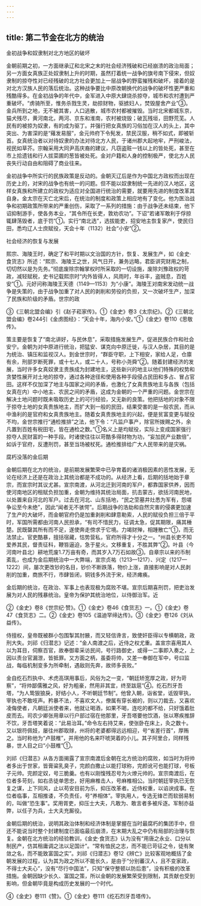 ```yaml
---
---
---
```

title: 第二节金在北方的统治
---



金初战争和奴隶制对北方地区的破坏

金朝前期之初，一方面继承辽和北宋之末的社会经济残破和已经崩溃的政治局面；另一方面女真族正处奴隶制上升的时期，虽然打着统一战争的旗号南下侵宋，但奴隶制的掠夺性对已经残破的北方社会更加上一层战争的野蛮摧残和破坏，接着的是对北方汉族人民的落后统治。这种战争要比中原改朝换代的战争的破坏性更严重和残酷得多。在金初战争的年代中，金军进入中原大肆烧杀掠夺，城市和农村遭到严重破坏。“虏骑所至，惟务杀戮生灵，劫掠财物，驱掳妇人，焚毁屋舍产业”③。金兵所到之地，无不被其害，人口逃散，城市农村都被摧毁。当时北宋都城东京，猫犬残尽，黄河南北，两河、京东和淮南，农村被烧毁；破瓦残垣，田野荒芜。人民有的被掠为奴隶，有的成为驱丁。并强行把女真族的习俗加在汉人的头上，其中突出、为害深的是“薙发易服”，金元帅府下令髡发，禁民汉服，稍不如式，即被斩首。女真统治者以对待奴隶的办法对待北方人民，于诸州郡大起地牢，严刑峻法，视民如草芥。宗翰采用大同尹高庆裔的建议，凡窃盗赃一钱以上的皆处死，甚至在市上拾遗钱和行人拔菜圃的葱皆被处死。金对户籍和人身的控制极严，使北方人民丧失行动自由和阻碍了商业往来。

金初战争中所实行的民族政策是反动的。金朝灭辽后是作为中国北方政权而出现在历史上的，对宋的战争也有统一的问题。但不能以奴隶制统一先进的汉人地区，这样女真族和所建立的政权为适应对全国进行统治的需要，就要用先进的制度改革其自身。金太宗在灭亡北宋后，在统治的制度和政策上相应地有了变化。他为医治战争和初期政策所带来的严重创伤，采取了一系列的措施：由于战争还未结束，他下诏抑制游手，使各务本业，“其令所在长吏，敦劝农功”。下诏“若诸军敢利于俘掠辄肆荡毁者，底于罚”①。实行“南北选”，选拔能吏，招安地主恢复家产，使民归田，悉均辽人士庶赋役，天会十年（1132）社会“小安”②。

社会经济的恢复与发展

熙宗、海陵王时，确定了和平时期以文治国的方针，恢复、发展生产，如《金史·食货志》所述：“熙宗、海陵王之世，风气日开，兼务远略，君臣讲究财用之制，切切然以是为先务。”彻底废除宗翰掌权时所采取的一切设施，废除刘豫政权的苛政，减轻赋税，史书记载熙宗时“内外皆得人，风雨时，年谷丰，盗贼息，百姓安”①。元好问称海陵王天德（1149—1153）为“小康”。海陵王对南宋发动统一战争是失策的，由于战争加重了对人民的剥削和劳役的负担，又一次破坏生产，加深了民族和阶级的矛盾。世宗的政

③《三朝北盟会编》引《赵子崧家传》。①《金史》卷3《太宗纪》。②《三朝北盟会编》卷244引《金虏图经》：“天会十年，海内小安。”①《金史》卷110《思敬传》。

策主要是恢复了“南北讲好，与民休息”，采取措施发展生产，促进民族合作和社会安宁。金朝为对中原进行统治，把猛安、谋克向中原迁徙，与汉人杂居，其目的是为统治、镇压和监视汉人。到金世宗时，“群臣守职，上下相安，家给人足，仓廪有余，刑部岁断死罪，或十七人，或二十人，号称小尧舜”②。随着封建经济的发展，当时许多女真奴隶主贵族成为封建地主，这些新兴的地主以他们特殊的权势和贪婪性展开对土地的掠夺，通过各种途径和使用各种手段侵占民田和多占、冒占官田。这样不仅加深了地主与国家之间的矛盾，也激化了女真贵族地主与各族（包括女真在内）中小地主、农民之间的矛盾，这成为金朝的一个严重的问题。金世宗在解决土地问题时既未吸取历史上的可行经验，又无新的良策。他把括地的对象不限于掠夺土地的女真贵族地主，而扩大到一般的民田，结果受害的是一般农民，而从中渔利的是官府和女真贵族地主。随着女真贵族地主的兴起，便是贫富变更与赋役不均，金世宗推行“通检推排”之法，他下令：“凡监户事产，除官所拨赐之外，余凡置到百姓有税田宅，皆在通检之数。”①名义上是均赋役，实际上变成国家强行掠夺人民财富的一种手段。时诸使往往以苛酷多得财物为功，“妄加民产业数倍”，如诉于官府，反遭刑罚，甚至当场被杖死。通检推排给广大人民带来的是灾祸。

腐朽没落的金后期

金朝后期在北方的统治，是前期发展繁荣中已孕育着的诸消极因素的恶性发展，无论在经济上还是在政治上其统治都是不成功的。从经济上看，后期的括地始于章宗，而宣宗时其议尤甚。宣宗南渡，从河北迁到河南的军户，都靠国家供养，因而使河南地区的租赋负担加重，金朝为维持其统治局面，抗击蒙古，欲括河南民地，以处置来自河北的军户。过去在河北、山东括地，“民之茔墓井灶悉为军有，怨嗟争讼至今未绝”，因此“闻者无不骇愕”。后期战争的浩劫和自然灾害的侵袭更加速了生产的大破坏，而金朝官府仍是加重剥削和肆意勒索，人民的赋役负担三倍于平时，军国所需都由河南人民担承，“有司不惜民力，征调太急，促其期限，痛其棰楚。民既罄其所有而不足，遂使奔走傍求于它境。力竭财殚，相踵散亡”①，而无法禁止。官吏酷暴，擅括宿藏，怙势营私，官府所得才十分之一。“州县长吏不知爱养其民，督责征科，鞭笞逼迫，急于星火。文移重复，不胜其弊”②。叶县（今河南叶县北）耕地荒废1.7万亩有奇，而其岁入7万石如故③。自章宗以来的币制紊乱，也成为金后期统治中一大弊端，宣宗贞祐（1213—1217）、兴定（1217—1222）间，屡次更改钞的名目，钞价不断跌落，物价上涨，直接影响是对人民剥削的加重，商旅不行，市肆皆闭，铜钱多外流于宋，经济瘫痪。

金后期的统治，在政治、军事上也表现极为腐败不堪。宣宗后期喜刑罚，把吏治发展为对人民的残暴统治。皇帝为保护其统治地位，以侍御治军。近

②《金史》卷8《世宗纪·赞》。①《金史》卷46《食货志》一。①《金史》卷47《食货志》二。②《金史》卷105《温迪罕缔达传》。③《金史》卷126《刘从益传》。

侍擅权，皇帝既被群小包围掣其肘腋，而又轻信谗言，致使奸臣得以专横朝政，政刑大失。刘祁《归潜志》记述：“金人南渡之后，近侍之权尤重。盖宣宗喜用其人以为耳目，伺察百官，故奉御辈采访民间，号行路御史，或得一二事即入奏之，上因以责台官漏泄，皆抵罪。又方面之柄，虽委将帅，又差一奉御在军中，号曰监战，每临机制变多为所牵制，遇敌则先奔，故师多丧败。”

金自纥石烈执中、术虎高琪用事后，风俗为之一变，“朝廷矫宽厚之政，好为苛察”，“将帅鄙儒雅之风，好为粗豪，然用非其宜，终至跋扈”④。纥石烈牙吾塔，“为人鸷狠狼戾，好结小人，不听朝廷节制”。他曾入朝，诣省堂，诋毁宰执，宰执也不敢吱声。矜暴不法，不喜欢文人，僚属有穿长裾的，则以刀裁去，又喜欢凌侮使者，凡朝廷派使者来，他就让喝酒，如果不喝，连吃的都不给，只好饿着肚皮而去。司农少卿张用章以行户部过宿在他那里，牙吾塔要他饮酒，张以寒疾推辞不饮，牙吾塔笑着说：“此易治耳。”命令左右持艾来，使张卧在床上，灸之数十。又以银符佩妓，屡往州郡取赇，州将的老婆都得远远相迎，号“省差行首”，厚贿之。当时称他为“卢鼓椎”，并用他的名来吓唬哭着的小儿。其子阿里合，同样残暴，世人目之曰“小鼓椎”①。

刘祁《归潜志》从各方面揭露了宣宗南渡后金朝在北方统治的腐败，如当时为将帅者多出于世家，皆膏粱乳臭子，完颜白撒止以能打球称，完颜讹可也能打球，号板子元帅。完颜定奴，号三脆羹。也有以刚愎残忍号为火燎元帅的。宣宗南渡后，在位者多苛刻，如右丞徒单思忠，好用麻椎击人，号麻椎相公。当时朝廷宰执已无恢复之谋，上下同风，止以苟安目前为乐，抑压改革者。近侍权重，以谄谀成事。在位者临事，互相推诿，不负责任，号“养相体”。宰执用人，专选无锋芒而软弱易制的，叫做“恐生事”。奖用胥吏，抑压士大夫，凡敢为、敢言者多被斥逐。军制亦益弊，以任子为兵，士大夫充厮役。

金朝后期的统治，说明其政治体制和经济体制是掌握在当时最腐朽的集团手中，但还不能说当时整个封建制度已面临最后崩溃，在末期大乱之中仍有局部的治理与恢复。金朝在北方统治的经验教训，《金史·食货志》认为没有“用唐之永业、口分以制民产，仿其租庸调之法以足国计”。“常有恤民之志，而不能已苛征之令，徒有聚敛之名，而不能致富国之实”。刘祁《归潜志》卷12《辨亡》比较客观地概括了金朝发展的过程，认为其为政之所以不能长久，是由于“分别蕃汉人，且不变家政，不得士大夫心”，没有“尽行中国法”，只知“保守整顿以防后患”，没有积极的改革措施。金朝因缺少长久、富国之策，所以金朝的发展繁荣受到限制，其贡献也受到影响，但金朝毕竟是构成历史发展的一个时代。

④《金史》卷111《赞》。①《金史》卷111《纥石烈牙吾塔传》。